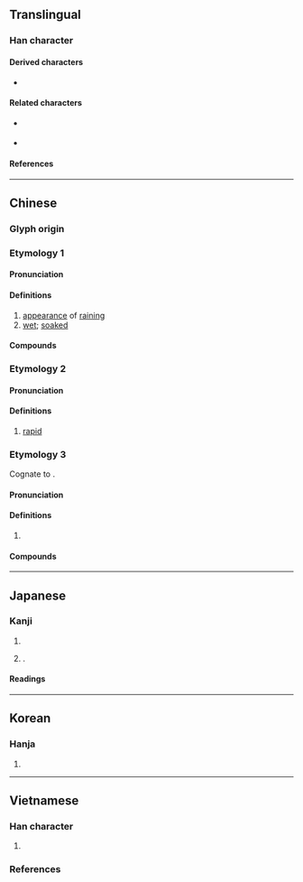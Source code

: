 {{also|泷|滝}}
{{character info}}
==Translingual==
{{Han simplified forms|瀧|滝|泷}}

===Han character===
{{Han char|rn=85|rad=水|as=16|sn=19|four=31111|canj=EYBP|ids=⿰氵龍}}

====Derived characters====
* {{l|mul|[[𡔆]], [[𮧁]]}}

====Related characters====
* {{l|mul|滝}} {{q|Japanese [[shinjitai]]}}
* {{l|mul|泷}} {{q|[[Simplified Chinese]]}}

====References====
{{Han ref|kx=0660.190|dkj=18671|dj=1070.120|hdz=31784.170|uh=7027}}

----

==Chinese==
{{zh-forms|s=泷}}

===Glyph origin===
{{Han etym}}
{{Han compound|氵|龍|alt1=水|c1=s|c2=p|t1=water|ls=psc}}

===Etymology 1===
{{zh-wp|zh:瀧江}} <!-- Different from 瀧水 in Etymology 3 -->

====Pronunciation====
{{zh-pron
|m=lóng
|c=long4,lung4
|h=pfs=
|md=
|mn=liông/lông
|w=
|mc=1
|oc=3
|cat=v,a
}}

====Definitions====
{{zh-hanzi}}

# [[appearance]] of [[raining]]
# [[wet]]; [[soaked]]

====Compounds====
{{zh-der|瀧夫|瀧漉|瀧瀧|瀧船}}

===Etymology 2===

====Pronunciation====
{{zh-pron
|m=lóng
|mc=2
|oc=1
|cat=a
}}

====Definitions====
{{zh-hanzi}}

# {{lb|zh|of flow of water}} [[rapid]]

===Etymology 3===
{{zh-wp|zh:瀧州}}

Cognate to {{cog|vi|sông}}.

====Pronunciation====
{{zh-pron
|m=shuāng
|c=soeng1
|w=
|mc=3
|oc=2
|cat=pn
}}

====Definitions====
{{zh-hanzi}}

# {{zh-div|水}} {{place|zh|river|p/Guangdong}}
#: {{zh-syn|羅定江}}

====Compounds====
{{zh-der|瀧水|瀧州|瀧岡}}

----

==Japanese==
{{ja-kanji forms|滝|瀧}}

===Kanji===
{{ja-kanji|grade=|rs=水16|shin=滝}}

# {{ja-kyu sp|滝||[[waterfall]]; [[rapid#Noun|rapid]]s}}
# {{n-g|Used in personal names}}.

====Readings====
{{ja-readings
|goon=ろう<ろう
|kanon=ろう<らう
|kun=たき
}}

----

==Korean==

===Hanja===
{{ko-hanja/new|룡||용}}

# {{rfdef|ko|sort=水16}}

----

==Vietnamese==

===Han character===
{{vi-readings|rs=水16
|hanviet=lung-bonet
|phienthiet=
|nom=sông-tdcndg;tdcntd;gdhn;bonet;genibrel;taberd, rông-gdhn;bonet;genibrel;taberd, lùng-tdcndg, rồng-gdhn, lung-bonet
}}

# {{Nom form of|sông|[[river]]}}

===References===
<references/>